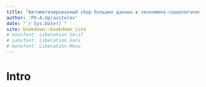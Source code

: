 ```yaml
--- 
title: "Автоматизированный сбор больших данных в экономико-социологических исследованиях"
author: 'Ph.A.Upravitelev'
date: "`r Sys.Date()`"
site: bookdown::bookdown_site
# mainfont: Liberation Serif
# sansfont: Liberation Sans
# monofont: Liberation Mono  
---
```


# Intro {-}
